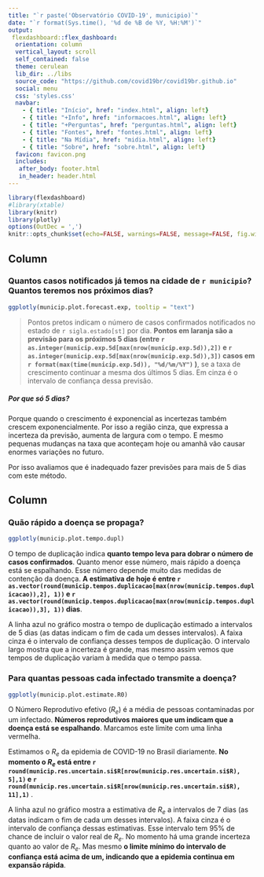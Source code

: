 ```yaml
---
title: "`r paste('Observatório COVID-19', municipio)`"
date: "`r format(Sys.time(), '%d de %B de %Y, %H:%M')`"
output:
 flexdashboard::flex_dashboard:
  orientation: column
  vertical_layout: scroll
  self_contained: false
  theme: cerulean
  lib_dir: ../libs
  source_code: "https://github.com/covid19br/covid19br.github.io"
  social: menu
  css: 'styles.css'
  navbar:
    - { title: "Início", href: "index.html", align: left}
    - { title: "+Info", href: "informacoes.html", align: left}
    - { title: "+Perguntas", href: "perguntas.html", align: left}
    - { title: "Fontes", href: "fontes.html", align: left}
    - { title: "Na Mídia", href: "midia.html", align: left}
    - { title: "Sobre", href: "sobre.html", align: left}
  favicon: favicon.png
  includes:
   after_body: footer.html
   in_header: header.html
---
```


```r
library(flexdashboard)
#library(xtable)
library(knitr)
library(plotly)
options(OutDec = ',')
knitr::opts_chunk$set(echo=FALSE, warnings=FALSE, message=FALSE, fig.width=8, fig.height=6)
```


Column {data-width=600}
-------------------------------------
    
### Quantos casos notificados já temos na cidade de `r municipio`? Quantos teremos nos próximos dias?

```r
ggplotly(municip.plot.forecast.exp, tooltip = "text")
```

>Pontos pretos indicam o número de casos confirmados notificados no estado de `r sigla.estado[st]` por dia.
**Pontos em laranja são a previsão para os próximos 5 dias (entre 
`r  as.integer(municip.exp.5d[max(nrow(municip.exp.5d)),2])` e 
`r as.integer(municip.exp.5d[max(nrow(municip.exp.5d)),3])` casos em
`r format(max(time(municip.exp.5d)), "%d/%m/%Y")` )**, se a taxa de
crescimento continuar a mesma dos últimos 5 dias. Em cinza é o
intervalo de confiança dessa previsão.


<h5>Por que só 5 dias?</h5>

Porque quando o crescimento é exponencial as incertezas também crescem
exponencialmente. Por isso a região cinza, que expressa a
incerteza da previsão, aumenta de largura com
o tempo.  E mesmo pequenas mudanças na taxa que aconteçam
hoje ou amanhã vão causar enormes variações no futuro. 

Por isso avaliamos que é inadequado fazer
previsões para mais de 5 dias com este método.


Column {data-width=400}
-------------------------------------
   
### Quão rápido a doença se propaga?

```r
ggplotly(municip.plot.tempo.dupl)
```   

O tempo de duplicação indica **quanto tempo leva para dobrar o número de casos confirmados**. 
Quanto menor esse número, mais rápido a
doença está se espalhando. Esse número depende muito das medidas
de contenção da doença. **A estimativa de hoje é entre 
`r as.vector(round(municip.tempos.duplicacao[max(nrow(municip.tempos.duplicacao)),2], 1))` e 
`r as.vector(round(municip.tempos.duplicacao[max(nrow(municip.tempos.duplicacao)),3], 1))` dias**.

A linha azul no gráfico mostra o tempo de duplicação estimado a
intervalos de 5 dias (as datas indicam o fim de cada um desses
intervalos). A faixa cinza é o intervalo de confiança desses tempos de
duplicação. O intervalo largo mostra que a incerteza é
grande, mas mesmo assim vemos que tempos de duplicação variam à medida
que o tempo passa. 


### Para quantas pessoas cada infectado transmite a doença?

    
```r
ggplotly(municip.plot.estimate.R0)
```

O Número Reprodutivo efetivo ($R_e$) é a média de pessoas contaminadas
por um infectado.  **Números reprodutivos maiores que um indicam que a
doença está se espalhando**. Marcamos este limite com uma linha vermelha.

Estimamos o $R_e$ da epidemia de COVID-19 no Brasil diariamente.
**No momento o $R_e$ está entre 
`r round(municip.res.uncertain.si$R[nrow(municip.res.uncertain.si$R), 5],1)` e
 `r round(municip.res.uncertain.si$R[nrow(municip.res.uncertain.si$R), 11],1)` **.
 
A linha azul no gráfico mostra a estimativa de $R_e$ a intervalos de 7
dias (as datas indicam o fim de cada um desses intervalos). A faixa
cinza é o intervalo de confiança dessas estimativas.  Esse intervalo
tem 95% de chance de incluir o valor real de $R_e$. No momento há uma
grande incerteza quanto ao valor de $R_e$. Mas mesmo **o limite mínimo
do intervalo de confiança está acima de um, indicando que a
epidemia continua em expansão rápida**.


